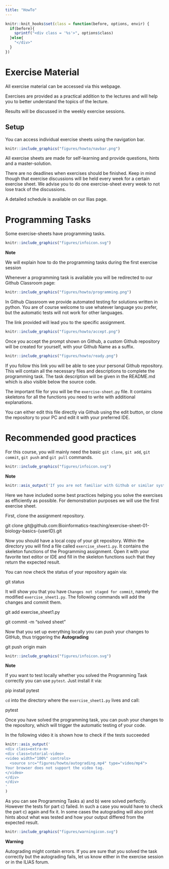 ```yaml
---
title: "HowTo"
---
```


```r

knitr::knit_hooks$set(class = function(before, options, envir) {
  if(before){
    sprintf("<div class = '%s'>", options$class)
  }else{
    "</div>"
  }
})
```

<style>
.blue-outline {
   border-style: solid;
   border-color: black;
   border: 10px;
   
}
</style>


# Exercise Material

All exercise material can be accessed via this webpage.

Exercises are provided as a practical addition to the lectures and will help you to better understand the topics of the lecture.

Results will be discussed in the weekly exercise sessions.

## Setup

You can access individual exercise sheets using the navigation bar.

:::{#img1-p .extra-m}
```r
knitr::include_graphics("figures/howto/navbar.png")
```
::::

All exercise sheets are made for self-learning and provide questions, hints and a master-solution.

There are no deadlines when exercises should be finished.
Keep in mind though that exercise discussions will be held every week for a certain exercise sheet. We advise you to do one exercise-sheet every week to not lose track of the discussions.

A detailed schedule is available on our Ilias page.


# Programming Tasks

Some exercise-sheets have programming tasks.

:::: {#explaining .message-box }

::: {#note-exp .note-header}
```r
knitr::include_graphics("figures/infoicon.svg")
```
**Note**
:::
::: {#note-exp .note-body}


We will explain how to do the programming tasks during the first exercise session

:::


::::

Whenever a programming task is available you will be redirected to our Github Classroom page:

::::{#img1-p .extra-m}
::: {#img1 .tutorial-img}
```r
knitr::include_graphics("figures/howto/programming.png")
```
:::
::::

In Github Classroom we provide automated testing for solutions written in python. You are of course welcome to use whatever language you prefer, but the automatic tests will not work for other languages.

The link provided will lead you to the specific assignment.

::::{#img1-p .extra-m}
::: {#img2 .tutorial-img}
```r
knitr::include_graphics("figures/howto/accept.png")
```
:::
::::

Once you accept the prompt shown on Github, a custom Github repository will be created for yourself, with your Github Name as a suffix.

::::{#img1-p .extra-m}
::: {#img3 .tutorial-img}
```r
knitr::include_graphics("figures/howto/ready.png")
```
:::
::::

If you follow this link you will be able to see your personal Github repository. This will contain all the necessary files and descriptions to complete the programming task.
The task description will be given in the README.md which is also visible below the source code.

The important file for you will be the `exercise-sheet.py` file. It contains skeletons for all the functions you need to write with additional explanations.

You can either edit this file directly via Github using the edit button, or clone the repository to your PC and edit it with your preferred IDE.



# Recommended good practices


For this course, you will mainly need the basic `git clone`, `git add`, `git commit`, `git push` and `git pull` commands. 


:::: {#explaining .message-box }

::: {#note-exp .note-header}
```r
knitr::include_graphics("figures/infoicon.svg")
```
**Note**
:::
::: {#note-exp .note-body}

```r
knitr::asis_output('If you are not familiar with Github or similar systems, we recommend that you spend some time to get used to it: <a href="https://docs.github.com/en/get-started" title=" ">Github Docs</a>')
```
:::
::::

Here we have included some best practices helping you solve the exercises as efficiently as possible. For demonstration purposes we will use the first exercise sheet.

First, clone the assignment repository.

::: {#code .code}
git clone git<!-- breaklink -->@github.com:Bioinformatics-teaching/exercise-sheet-01-biology-basics-{userID}.git
:::

Now you should have a local copy of your git repository. Within the directory you will find a file called `exercise_sheet1.py`.
It contains the skeleton functions of the Programming assignment.
Open it with your favorite text editor or IDE and fill in the skeleton functions such that they return the expected result.

You can now check the status of your repository again via:

::: {#code .code}
git status
:::

It will show you that you have `Changes not staged for commit`, namely the modified `exercise_sheet1.py`.
The following commands will add the changes and commit them.

::: {#code .code}
git add exercise_sheet1.py

git commit -m "solved sheet"
:::

Now that you set up everything locally you can push your changes to GitHub, thus triggering the **Autograding**

::: {#code .code}
git push origin main
::: 


::::: {#explaining .message-box }

:::: {#note-exp .note-header}
```r
knitr::include_graphics("figures/infoicon.svg")
```
**Note**
::::
:::: {#note-exp .note-body}

If you want to test locally whether you solved the Programming Task correctly you can use `pytest`.
Just install it via:

::: {#code .code}
pip install pytest
::: 

`cd` into the directory where the `exercise_sheet1.py` lives and call:

::: {#code .code}
pytest
:::

::::
:::::




Once you have solved the programming task, you can push your changes to the repository, which will trigger the automatic testing of your code.

In the following video it is shown how to check if the tests succeeded



```r
knitr::asis_output('
<div class=extra-m>
<div class=tutorial-video>
<video width="100%" controls>
  <source src="figures/howto/autograding.mp4" type="video/mp4">
Your browser does not support the video tag.
</video>
</div>
</div>
' 
)
```


As you can see Programming Tasks a) and b) were solved perfectly. However the tests
for part c) failed. In such a case you would have to check the part c) again and fix it.
In some cases the autograding will also print hints about what was tested and 
how your output differed from the expected result.


:::: {#explaining .warning-box }

::: {#note-exp .warning-header}
```r
knitr::include_graphics("figures/warningicon.svg")
```
**Warning**
:::
::: {#note-exp .note-body}

Autograding might contain errors. If you are sure that you solved the task
correctly but the autograding fails, let us know either in the exercise session
or in the ILIAS forum.

:::


::::
